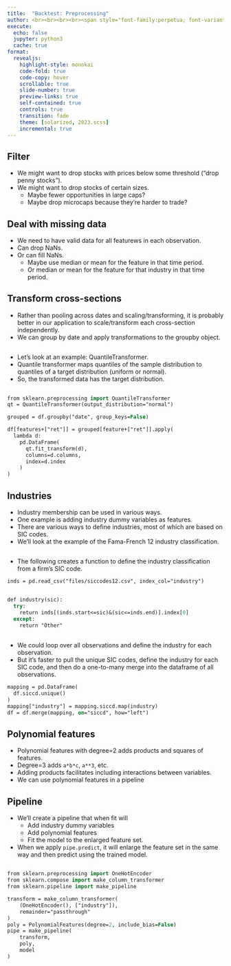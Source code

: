 ```yaml
---
title:  "Backtest: Preprocessing"
author: <br><br><br><br><span style="font-family:perpetua; font-variant:small-caps; color:#606060;">Kerry Back</span><br><br><img src="RiceBusiness-transparent-logo-sm.png"  height=80>
execute:
  echo: false
  jupyter: python3
  cache: true
format: 
  revealjs:
    highlight-style: monokai
    code-fold: true
    code-copy: hover
    scrollable: true
    slide-number: true
    preview-links: true
    self-contained: true
    controls: true
    transition: fade
    theme: [solarized, 2023.scss]
    incremental: true
---
```


## Filter

- We might want to drop stocks with prices below some threshold ("drop penny stocks").
- We might want to drop stocks of certain sizes.
  - Maybe fewer opportunities in large caps?
  - Maybe drop microcaps because they're harder to trade?

## Deal with missing data

- We need to have valid data for all featurews in each observation.
- Can drop NaNs.
- Or can fill NaNs.
  - Maybe use median or mean for the feature in that time period.
  - Or median or mean for the feature for that industry in that time period.

## Transform cross-sections

- Rather than pooling across dates and scaling/transforming, it is probably better in our application to scale/transform each cross-section independently.
- We can group by date and apply transformations to the groupby object.

##

- Let's look at an example: QuantileTransformer.
- Quantile transformer maps quantiles of the sample distribution to quantiles of a target distribution (uniform or normal).
- So, the transformed data has the target distribution.

##

```.p
from sklearn.preprocessing import QuantileTransformer
qt = QuantileTransformer(output_distribution="normal")

grouped = df.groupby("date", group_keys=False)

df[features+["ret"]] = grouped[feature+["ret"]].apply(
  lambda d: 
    pd.DataFrame(
      qt.fit_transform(d),
      columns=d.columns,
      index=d.index
    )     
)
```

## Industries

- Industry membership can be used in various ways.
- One example is adding industry dummy variables as features.
- There are various ways to define industries, most of which are based on SIC codes.
- We'll look at the example of the Fama-French 12 industry classification.

##

- The following creates a function to define the industry classification from a firm's SIC code.

```.p
inds = pd.read_csv("files/siccodes12.csv", index_col="industry")


def industry(sic):
  try:
    return inds[(inds.start<=sic)&(sic<=inds.end)].index[0]
  except:
    return "Other"
```

##

- We could loop over all observations and define the industry for each observation.
- But it's faster to pull the unique SIC codes, define the industry for each SIC code, and then do a one-to-many merge into the dataframe of all observations.
    
```.p
mapping = pd.DataFrame(
  df.siccd.unique()
)
mapping["industry"] = mapping.siccd.map(industry)
df = df.merge(mapping, on="siccd", how="left")
```

## Polynomial features

- Polynomial features with degree=2 adds products and squares of features.
- Degree=3 adds `a*b*c`, `a**3`, etc.
- Adding products facilitates including interactions between variables.
- We can use polynomial features in a pipeline

## Pipeline

- We'll create a pipeline that when fit will
  - Add industry dummy variables
  - Add polynomial features
  - Fit the model to the enlarged feature set.
- When we apply `pipe.predict`, it will enlarge the feature set in the same way and then predict using the trained model.

##

```.p
from sklearn.preprocessing import OneHotEncoder
from sklearn.compose import make_column_transformer
from sklearn.pipeline import make_pipeline

transform = make_column_transformer(
    (OneHotEncoder(), ["industry"]),
    remainder="passthrough"
)
poly = PolynomialFeatures(degree=2, include_bias=False)
pipe = make_pipeline(
    transform,
    poly,
    model
)
```



